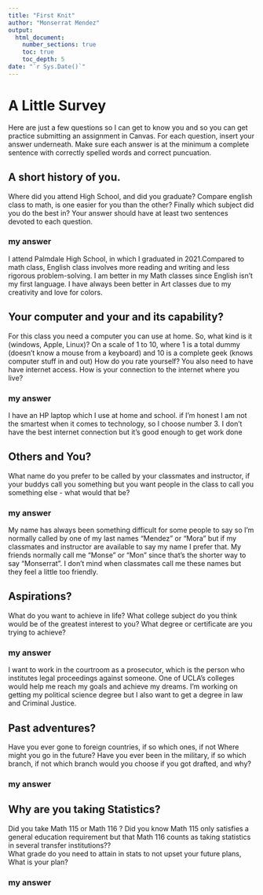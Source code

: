 ```yaml
---
title: "First Knit"
author: "Monserrat Mendez"
output: 
  html_document:
    number_sections: true
    toc: true
    toc_depth: 5
date: "`r Sys.Date()`"   
---
```


# A Little Survey

Here are just a few questions so I can get to know you and so you can get practice submitting an assignment in Canvas.  For each question, insert your answer underneath. Make sure each answer is at the minimum a complete sentence with correctly spelled words and correct puncuation. 

## A short history of you.  
Where did you attend High School, and did you graduate? Compare english class to math, is one easier for you than the other? Finally which subject did you do the best in? Your answer should have at least two sentences devoted to each question.  
  
### my answer     
  I attend Palmdale High School, in which I graduated in 2021.Compared to math class, English class involves more reading and writing and less rigorous problem-solving. I am better in my Math classes since English isn't my first language. I have always been better in Art classes due to my creativity and love for colors.


## Your computer and your and its capability?  
 For this class  you need a computer you can use at home.  So, what kind is it (windows, Apple, Linux)?  On a scale of 1 to 10, where 1 is a total dummy (doesn't know a mouse from a keyboard) and 10 is a complete geek (knows computer stuff in and out) How do you rate yourself?  You also need to have have internet access. How is your connection to the internet where you live?

### my answer   
  I have an HP laptop which I use at home and school. if I'm honest I am not the smartest when it comes to technology, so I choose number 3. I don't have the best internet connection but it's good enough to get work done
   
   
## Others and You?   
What name do you prefer to be called by your classmates and instructor, if your buddys call you something but you want people in the class to call you something else - what would that be? 

### my answer     
  My name has always been something difficult for some people to say so I'm normally called by one of my last names "Mendez" or "Mora" but if my classmates and instructor are available to say my name I prefer that. My friends normally call me "Monse" or "Mon" since that's the shorter way to say "Monserrat". I don't mind when classmates call me these names but they feel a little too friendly.
   

## Aspirations?   
What do you want to achieve in life?  What college subject do you think would be of the greatest interest to you? What degree or certificate are you trying to achieve?

### my answer     
  I want to work in the courtroom as a prosecutor, which is the person who institutes legal proceedings against someone. One of UCLA's colleges would help me reach my goals and achieve my dreams. I'm working on getting my political science degree but I also want to get a degree in law and Criminal Justice.
   

## Past adventures?  
Have you ever gone to foreign countries, if so which ones, if not Where might you go in the future?  Have you ever been in the military, if so which branch, if not which branch would you choose if you got drafted, and why?

### my answer     
  
   
  




## Why are you taking Statistics?  
Did you take Math 115 or Math 116 ?  Did you know Math 115 only satisfies a general education requirement but that Math 116 counts as taking statistics in several transfer institutions??  
What grade do you need to attain in stats to not upset your future plans, What is your plan?  
 

### my answer     
  
   
 






  




